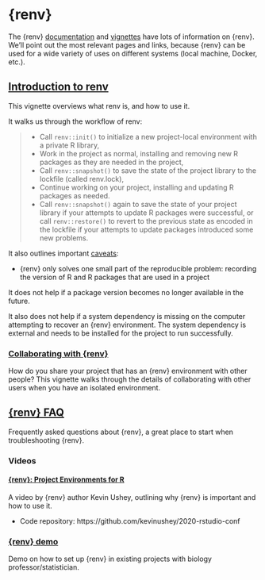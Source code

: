 # {renv}

The {renv} [documentation](https://rstudio.github.io/renv/index.html) and [vignettes](https://rstudio.github.io/renv/articles/) have lots of information on {renv}. We'll point out the most relevant pages and links, because {renv} can be used for a wide variety of uses on different systems (local machine, Docker, etc.). 


## [Introduction to renv](https://rstudio.github.io/renv/articles/renv.html)

This vignette overviews what renv is, and how to use it. 

It walks us through the workflow of renv:

> - Call `renv::init()` to initialize a new project-local environment with a private R library,
- Work in the project as normal, installing and removing new R packages as they are needed in the project,
- Call `renv::snapshot()` to save the state of the project library to the lockfile (called renv.lock),
- Continue working on your project, installing and updating R packages as needed.
- Call `renv::snapshot()` again to save the state of your project library if your attempts to update R packages were successful, or call `renv::restore()` to revert to the previous state as encoded in the lockfile if your attempts to update packages introduced some new problems.

It also outlines important [caveats](https://rstudio.github.io/renv/articles/renv.html#caveats):

- {renv} only solves one small part of the reproducible problem: recording the version of R and R packages that are used in a project

It does not help if a package version becomes no longer available in the future. 

It also does not help if a system dependency is missing on the computer attempting to recover an {renv} environment. The system dependency is external and needs to be installed for the project to run successfully. 

### [Collaborating with {renv}](https://rstudio.github.io/renv/articles/collaborating.html)

How do you share your project that has an {renv} environment with other people? This vignette walks through the details of collaborating with other users when you have an isolated environment.

## [{renv} FAQ](https://rstudio.github.io/renv/articles/faq.html)

Frequently asked questions about {renv}, a great place to start when troubleshooting {renv}. 


### Videos

#### [{renv}: Project Environments for R](https://posit.co/resources/videos/renv-project-environments-for-r/)

A video by {renv} author Kevin Ushey, outlining why {renv} is important and how to use it.

- Code repository: https://github.com/kevinushey/2020-rstudio-conf


### [{renv} demo](https://www.youtube.com/watch?v=yc7ZB4F_dc0)

Demo on how to set up {renv} in existing projects with biology professor/statistician.

